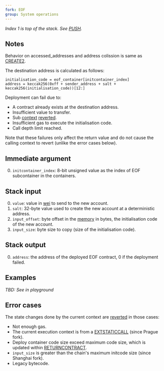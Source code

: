 ```yaml
---
fork: EOF
group: System operations
---
```


*Index 1 is top of the stack. See [PUSH](/#60).*

## Notes

Behavior on accessed_addresses and address colission is same as [CREATE2](/#F5).

The destination address is calculated as follows:

    initialisation_code = eof_container[initcontainer_index]
    address = keccak256(0xff + sender_address + salt + keccak256(initialisation_code))[12:]

Deployment can fail due to:
- A contract already exists at the destination address.
- Insufficient value to transfer.
- Sub [context](/about) [reverted](/#FD).
- Insufficient gas to execute the initialisation code.
- Call depth limit reached.

Note that these failures only affect the return value and do not cause the calling context to revert (unlike the error cases below).

## Immediate argument 

0. `initcontainer_index`: 8-bit unsigned value as the index of EOF subcontainer in the containers.

## Stack input

0. `value`: value in [wei](https://www.investopedia.com/terms/w/wei.asp) to send to the new account.
1. `salt`: 32-byte value used to create the new account at a deterministic address.
2. `input_offset`: byte offset in the [memory](/about) in bytes, the initialisation code of the new account.
3. `input_size`: byte size to copy (size of the initialisation code).

## Stack output

0. `address`: the address of the deployed EOF contract, 0 if the deployment failed.

## Examples

*TBD: See in playground*

## Error cases

The state changes done by the current context are [reverted](#FD) in those cases:
- Not enough gas.
- The current execution context is from a [EXTSTATICCALL](/#FB) (since Prague fork).
- Deploy container code size exceed maximum code size, which is updated within [RETURNCONTRACT](/#EE).
- `input_size` is greater than the chain's maximum initcode size (since Shanghai fork).
- Legacy bytecode.
